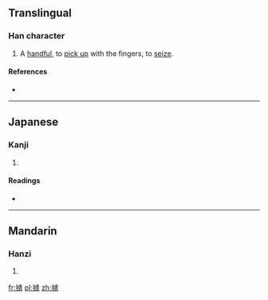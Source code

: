 ==Translingual==

===Han character===
{{Han char|rn=64|rad=手|as=11|sn=14|four=|canj=手卜心一 (QYPM)}}

# A [[handful]], to [[pick up]] with the fingers, to [[seize]].

====References====
* {{Han ref|kx=0450.150|dkj=12601|dj=0800.340|hdz=31945.020|uh=6463|ud=25699}}

----

==Japanese==

===Kanji===
{{ja-kanji|grade=|rs=手11}}

# {{defn|lang=ja|sort=手11}}

====Readings====
* {{ja-readings|on=[[さ]] (sa), [[しゃ]] (sha), [[が]] (ga), [[な]] (na), [[さい]] (sai), [[せ]] (se)|kun=[[とる]] (toru), [[つかむ]] (tsukamu)}}

----

==Mandarin==

===Hanzi===
{{cmn-hanzi|pin=[[zhā]] ([[zha1]])|wg=cha<sup>1</sup>}}

# {{defn|lang=cmn|sort=手11}}

[[fr:摣]]
[[pl:摣]]
[[zh:摣]]